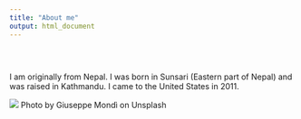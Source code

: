 ```yaml
---
title: "About me"
output: html_document
---
```

<style type="text/css">
.title {
  display: none;
}

#getting-started img {
  margin-right: 10px;
}

</style>

<div class="row" style="padding-top: 30px;">
<div class="col-sm-6">


I am originally from Nepal. I was born in Sunsari (Eastern part of Nepal) and was raised in Kathmandu. I came to the United States in 2011. 


![](images/Nepal1.jpg)
Photo by Giuseppe Mondì on Unsplash

